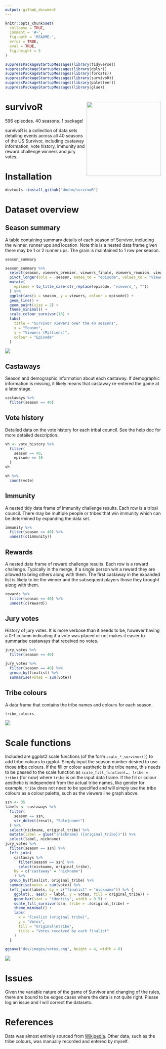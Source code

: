 ```yaml
---
output: github_document
---
```


<!-- README.md is generate from README.Rmd. Please edit that file -->

```r
knitr::opts_chunk$set(
  collapse = TRUE,
  comment = '#>',
  fig.path = 'README-',
  error = TRUE,
  eval = TRUE,
  fig.height = 5
)

suppressPackageStartupMessages(library(tidyverse))
suppressPackageStartupMessages(library(dplyr))
suppressPackageStartupMessages(library(forcats))
suppressPackageStartupMessages(library(survivoR))
suppressPackageStartupMessages(library(paletteer))
suppressPackageStartupMessages(library(glue))
```

# survivoR <img src='dev/images/hex-1.png' align="right" height="240" />


596 episodes. 40 seasons. 1 package!


survivoR is a collection of data sets detailing events across all 40 seasons of the US Survivor, including castaway information, vote history, immunity and reward challenge winners and jury votes.

# Installation

```r
devtools::install_github("doehm/survivoR")
```


# Dataset overview

## Season summary

A table containing summary details of each season of Survivor, including the winner, runner ups and location. Note this is a nested data frame given there may be 1 or 2 runner ups. The grain is maintained to 1 row per season.

```r
season_summary
```

```r
season_summary %>%
  select(season, viewers_premier, viewers_finale, viewers_reunion, viewers_mean) %>%
  pivot_longer(cols = -season, names_to = "episode", values_to = "viewers") %>%
  mutate(
    episode = to_title_case(str_replace(episode, "viewers_", ""))
  ) %>%
  ggplot(aes(x = season, y = viewers, colour = episode)) +
  geom_line() +
  geom_point(size = 2) +
  theme_minimal() +
  scale_colour_survivor(16) +
  labs(
    title = "Survivor viewers over the 40 seasons",
    x = "Season",
    y = "Viewers (Millions)",
    colour = "Episode"
  )
```

<img src='dev/images/viewers.png' align="center"/>

## Castaways

Season and demographic information about each castaway. If demographic information is missing, it likely means that castaway re-entered the game at a later stage.

```r
castaways %>% 
  filter(season == 40)
```

## Vote history

Detailed data on the vote history for each tribal council. See the help doc for more detailed description.

```r
vh <- vote_history %>% 
  filter(
    season == 40,
    episode == 10
  )
vh
```

```r
vh %>% 
  count(vote)
```

## Immunity

A nested tidy data frame of immunity challenge results. Each row is a tribal council. There may be multiple people or tribes that win immunity which can be determined by expanding the data set.

```r
immunity %>% 
  filter(season == 40) %>% 
  unnest(c(immunity))
```

## Rewards

A nested data frame of reward challenge results. Each row is a reward challenge. Typically in the merge, if a single person win a reward they are allowed to bring others along with them. The first castaway in the expanded list is likely to be the winner and the subsequent players those they brought along with them.

```r
rewards %>% 
  filter(season == 40) %>% 
  unnest(c(reward))
```

## Jury votes

History of jury votes. It is more verbose than it needs to be, however having a 0-1 column indicating if a vote was placed or not makes it easier to summarise castaways that received no votes.

```r
jury_votes %>% 
  filter(season == 40)
```

```r
jury_votes %>% 
  filter(season == 40) %>% 
  group_by(finalist) %>% 
  summarise(votes = sum(vote))
```
## Tribe colours

A data frame that contains the tribe names and colours for each season.

```r
tribe_colours
```

<img src='dev/images/tribe_colours.png' align="center"/>

# Scale functions

Included are ggplot2 scale functions (of the form <code>scale_*_survivor()</code>) to add tribe colours to ggplot. Simply input the season number desired to use those tribe colours. If the fill or colour aesthetic is the tribe name, this needs to be passed to the scale function as <code>scale_fill_function(..., tribe = tribe)</code> (for now) where <code>tribe</code> is on the input data frame. If the fill or colour aesthetic is independent from the actual tribe names, like gender for example, <code>tribe</code> does not need to be specified and will simply use the tribe colours as a colour palette, such as the viewers line graph above.

```r
ssn <- 35
labels <- castaways %>% 
  filter(
    season == ssn, 
    str_detect(result, "Sole|unner")
  ) %>% 
  select(nickname, original_tribe) %>% 
  mutate(label = glue("{nickname} ({original_tribe})")) %>% 
  select(label, nickname)
jury_votes %>% 
  filter(season == ssn) %>% 
  left_join(
    castaways %>% 
      filter(season == ssn) %>% 
      select(nickname, original_tribe),
    by = c("castaway" = "nickname")
    ) %>% 
  group_by(finalist, original_tribe) %>% 
  summarise(votes = sum(vote)) %>% 
  left_join(labels, by = c("finalist" = "nickname")) %>% {
    ggplot(., aes(x = label, y = votes, fill = original_tribe)) +
    geom_bar(stat = "identity", width = 0.5) +
    scale_fill_survivor(ssn, tribe = .$original_tribe) +
    theme_minimal() +
    labs(
      x = "Finalist (original tribe)",
      y = "Votes",
      fill = "Original\ntribe",
      title = "Votes received by each finalist"
    )
  }
```
```r
ggsave("dev/images/votes.png", height = 4, width = 8)
```

<img src='dev/images/votes.png' align="center"/>


# Issues

Given the variable nature of the game of Survivor and changing of the rules, there are bound to be edges cases where the data is not quite right. Please log an issue and I will correct the datasets.

# References

Data was almost entirely sourced from [Wikipedia](https://en.wikipedia.org/wiki/Survivor_(American_TV_series)). Other data, such as the tribe colours, was manually recorded and entered by myself.
